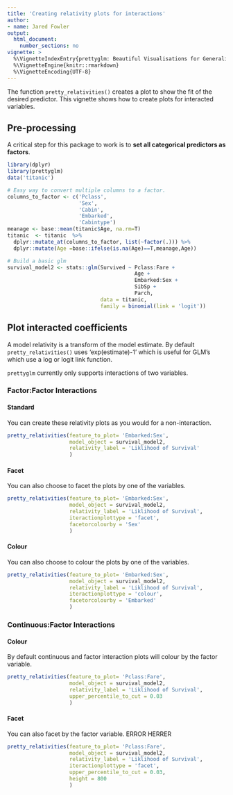 ```yaml
---
title: 'Creating relativity plots for interactions'
author:
- name: Jared Fowler
output:
  html_document: 
    number_sections: no
vignette: >
  %\VignetteIndexEntry{prettyglm: Beautiful Visualisations for Generalized Linear Models}
  %\VignetteEngine{knitr::rmarkdown}
  %\VignetteEncoding{UTF-8}
---
```


The function `pretty_relativities()` creates a plot to show the fit of the desired predictor. This vignette shows how to create plots for interacted variables.

## Pre-processing

A critical step for this package to work is to **set all categorical predictors as factors**. 

```r
library(dplyr)
library(prettyglm)
data('titanic')

# Easy way to convert multiple columns to a factor.
columns_to_factor <- c('Pclass',
                       'Sex',
                       'Cabin', 
                       'Embarked',
                       'Cabintype')
meanage <- base::mean(titanic$Age, na.rm=T)
titanic  <- titanic  %>%
  dplyr::mutate_at(columns_to_factor, list(~factor(.))) %>%
  dplyr::mutate(Age =base::ifelse(is.na(Age)==T,meanage,Age)) 

# Build a basic glm
survival_model2 <- stats::glm(Survived ~ Pclass:Fare +
                                         Age +
                                         Embarked:Sex +
                                         SibSp +
                                         Parch,
                              data = titanic,
                              family = binomial(link = 'logit'))
```

## Plot interacted coefficients 

A model relativity is a transform of the model estimate. By default `pretty_relativities()` uses 'exp(estimate)-1' which is useful for GLM's which use a log or logit link function. 

`prettyglm` currently only supports interactions of two variables.


### Factor:Factor Interactions {.tabset}

#### Standard

You can create these relativity plots as you would for a non-interaction.

```r
pretty_relativities(feature_to_plot= 'Embarked:Sex',
                    model_object = survival_model2,
                    relativity_label = 'Liklihood of Survival'
                    )
```

#### Facet

You can also choose to facet the plots by one of the variables.

```r
pretty_relativities(feature_to_plot= 'Embarked:Sex',
                    model_object = survival_model2,
                    relativity_label = 'Liklihood of Survival',
                    iteractionplottype = 'facet',
                    facetorcolourby = 'Sex'
                    )
```

#### Colour

You can also choose to colour the plots by one of the variables.

```r
pretty_relativities(feature_to_plot= 'Embarked:Sex',
                    model_object = survival_model2,
                    relativity_label = 'Liklihood of Survival',
                    iteractionplottype = 'colour',
                    facetorcolourby = 'Embarked'
                    )
```



### Continuous:Factor Interactions {.tabset}

#### Colour

By default continuous and factor interaction plots will colour by the factor variable.

```r
pretty_relativities(feature_to_plot= 'Pclass:Fare',
                    model_object = survival_model2,
                    relativity_label = 'Liklihood of Survival',
                    upper_percentile_to_cut = 0.03
                    )
```

#### Facet

You can also facet by the factor variable. ERROR HERRER

```r
pretty_relativities(feature_to_plot= 'Pclass:Fare',
                    model_object = survival_model2,
                    relativity_label = 'Liklihood of Survival',
                    iteractionplottype = 'facet',
                    upper_percentile_to_cut = 0.03,
                    height = 800
                    )
```

